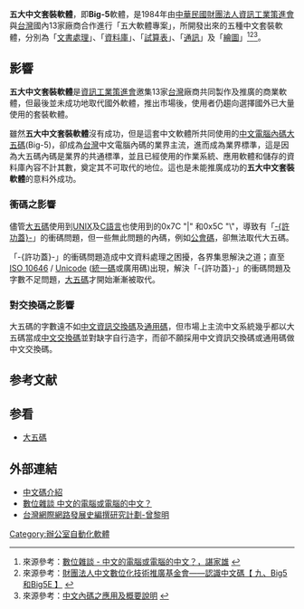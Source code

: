 '''五大中文套裝軟體'''，即'''Big-5'''軟體，是1984年由[[中華民國|中華民國]][[資訊工業策進會|財團法人資訊工業策進會]]與[[台灣|台灣]]國內13家廠商合作進行「五大軟體專案」，所開發出來的五種中文套裝軟體，分別為「[[文書處理|文書處理]]」、「[[資料庫|資料庫]]」、「[[試算表|試算表]]」、「[[通訊|通訊]]」及「[[繪圖|繪圖]]」<ref>來源參考：{{zh}}[http://www.libertytimes.com.tw/2001/new/mar/11/today-i1.htm 數位雜談 - 中文的電腦或電腦的中文？，諶家雄] {{Wayback|url=http://www.libertytimes.com.tw/2001/new/mar/11/today-i1.htm |date=20070222072342 }}</ref><ref>來源參考：{{zh}}[http://www.cmex.org.tw/info009.htm 財團法人中文數位化技術推廣基金會——認識中文碼【 九、Big5和Big5E 】] {{Wayback|url=http://www.cmex.org.tw/info009.htm |date=20101101115327 }}</ref><ref>來源參考：{{zh}}[http://ch.trade.gov.tw/web/word.jsp#3 中文內碼之應用及概要說明] {{Wayback|url=http://ch.trade.gov.tw/web/word.jsp#3 |date=20070918020728 }}</ref>。

==影響==
'''五大中文套裝軟體'''是[[資訊工業策進會|資訊工業策進會]]邀集13家[[台灣|台灣]]廠商共同製作及推廣的商業軟體，但最後並未成功地取代國外軟體，推出市場後，使用者仍趨向選擇國外已大量使用的套裝軟體。

雖然'''五大中文套裝軟體'''沒有成功，但是這套中文軟體所共同使用的[[中文電腦|中文電腦]][[字符編碼|內碼]][[大五碼|大五碼]](Big-5)，卻成為[[台灣|台灣]]中文電腦內碼的業界主流，進而成為業界標準，這是因為大五碼內碼是業界的共通標準，並且已經使用的作業系統、應用軟體和儲存的資料庫內容不計其數，奠定其不可取代的地位。這也是未能推廣成功的'''五大中文套裝軟體'''的意料外成功。

===衝碼之影響===
儘管[[大五碼|大五碼]]使用到[[UNIX|UNIX]]及[[C語言|C語言]]也使用到的0x7C "|" 和0x5C "\"，導致有「[[許功蓋|-{許功蓋}-]]」的衝碼問題，但一些無此問題的內碼，例如[[公會碼|公會碼]]，卻無法取代大五碼。

「-{許功蓋}-」的衝碼問題造成中文資料處理之困擾，各界集思解決之道；直至[[ISO_10646|ISO 10646]] / [[Unicode|Unicode]] ([[統一碼|統一碼]]或廣用碼)出現，解決「-{許功蓋}-」的衝碼問題及字數不足問題，[[大五碼|大五碼]]才開始漸漸被取代。

===對交換碼之影響===
大五碼的字數遠不如[[中文資訊交換碼|中文資訊交換碼]]及[[國家標準中文交換碼|通用碼]]，但市場上主流中文系統幾乎都以大五碼當成[[交換碼|中文交換碼]]並對缺字自行造字，而卻不願採用中文資訊交換碼或通用碼做中文交換碼。

==参考文献==
<div class="references-small">
<references />

==参看==
*[[大五碼|大五碼]]

==外部連結==
*[http://ch.trade.gov.tw/web/word.jsp 中文碼介紹]{{Wayback|url=http://ch.trade.gov.tw/web/word.jsp |date=20070918020728 }}
*[https://web.archive.org/web/20070222072342/http://www.libertytimes.com.tw/2001/new/mar/11/today-i1.htm 數位雜談 中文的電腦或電腦的中文？]
*[http://www.nethistory.org.tw/internet/html/char/char4.htm 台灣網際網路發展史編撰研究計劃-曾黎明]{{dead link|date=2017年11月 |bot=InternetArchiveBot |fix-attempted=yes }}

[[Category:辦公室自動化軟體|Category:辦公室自動化軟體]]